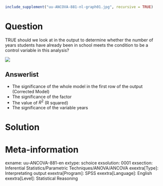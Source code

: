 ```r
include_supplement("uu-ANCOVA-881-nl-graph01.jpg", recursive = TRUE)
```
Question
========
TRUE should we look at in the output to determine whether the number of years students have already been in school meets the condition to be a control variable in this analysis?

![](uu-ANCOVA-881-nl-graph01.jpg)

Answerlist
----------
* The significance of the whole model in the first row of the output (Corrected Model)
* The significance of the factor
* The value of $R^2$ (R squared)
* The significance of the variable years


Solution
========

Meta-information
================
exname: uu-ANCOVA-881-en
extype: schoice
exsolution: 0001
exsection: Inferential Statistics/Parametric Techniques/ANOVA/ANCOVA
exextra[Type]: Interpretating output
exextra[Program]: SPSS
exextra[Language]: English
exextra[Level]: Statistical Reasoning